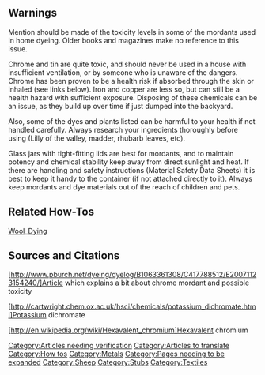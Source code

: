 == Warnings ==
Mention should be made of the toxicity levels in some of the mordants used in home dyeing. Older books and magazines make no reference to this issue.

Chrome and tin are quite toxic, and should never be used in a house with insufficient ventilation, or by someone who is unaware of the dangers. Chrome has been proven to be a health risk if absorbed through the skin or inhaled (see links below). Iron and copper are less so, but can still be a health hazard with sufficient exposure. Disposing of these chemicals can be an issue, as they build up over time if just dumped into the backyard. 

Also, some of the dyes and plants listed can be harmful to your health if not handled carefully. Always research your ingredients thoroughly before using (Lilly of the valley, madder, rhubarb leaves, etc).

Glass jars with tight-fitting lids are best for mordants, and to maintain potency and chemical stability keep away from direct sunlight and heat. If there are handling and safety instructions (Material Safety Data Sheets) it is best to keep it handy to the container (if not attached directly to it). Always keep mordants and dye materials out of the reach of children and pets.

== Related How-Tos ==
[[Wool_Dying]]

== Sources and Citations ==
[http://www.pburch.net/dyeing/dyelog/B1063361308/C417788512/E20071123154240/]Article which explains a bit about chrome mordant and possible toxicity

[http://cartwright.chem.ox.ac.uk/hsci/chemicals/potassium_dichromate.html]Potassium dichromate

[http://en.wikipedia.org/wiki/Hexavalent_chromium]Hexavalent chromium

[[Category:Articles needing verification]]
[[Category:Articles to translate]]
[[Category:How tos]]
[[Category:Metals]]
[[Category:Pages needing to be expanded]]
[[Category:Sheep]]
[[Category:Stubs]]
[[Category:Textiles]]